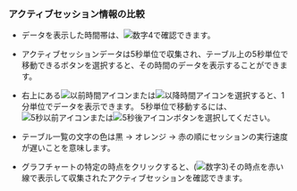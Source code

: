 ### アクティブセッション情報の比較

<ProdImg img='db-compare-count-trend-activesession.png' desc='アクティブセッション' />

- データを表示した時間帯は、![数字4](/img/number-04.png)で確認できます。

- アクティブセッションデータは5秒単位で収集され、テーブル上の5秒単位で移動できるボタンを選択すると、その時間のデータを表示することができます。

- 右上にある![以前時間アイコン](/img/ico-left-time.svg)または![以降時間アイコン](/img/ico-right-time.svg)を選択すると、1分単位でデータを表示できます。 5秒単位で移動するには、![5秒以前アイコン](/img/ic-caret-left.svg)または![5秒後アイコン](/img/ic-caret-right.svg)ボタンを選択してください。

- <Cmdname sid="active_sessions" />テーブル一覧の文字の色は黒 → <span class='slow'>オレンジ</span> → <span class='vslow'>赤</span>の順にセッションの実行速度が遅いことを意味します。

- グラフチャートの特定の時点をクリックすると、(![数字3](/img/number-03.png))その時点を赤い線で表示して収集されたアクティブセッションを確認できます。
